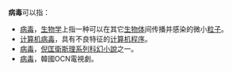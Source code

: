 {{NoteTA
|1=zh-cn:计算机病毒;zh-hk:電腦病毒;zh-tw:電腦病毒;
}}
'''病毒'''可以指：
* [[病毒|病毒]]，[[生物学|生物学]]上指一种可以在其它[[生物体|生物体]]间传播并感染的微小[[粒子|粒子]]。
* [[计算机病毒|计算机病毒]]，具有不良特征的[[计算机|计算机]][[程序|程序]]。
* [[病毒_(小說)|病毒]]，[[倪匡|倪匡]][[衛斯理系列|衛斯理系列]][[科幻小說|科幻小說]]之一。
* [[病毒_(電視劇)|病毒]]，韓國OCN電視劇。



{{disambig|B病|Cat=二字作品消歧义}}